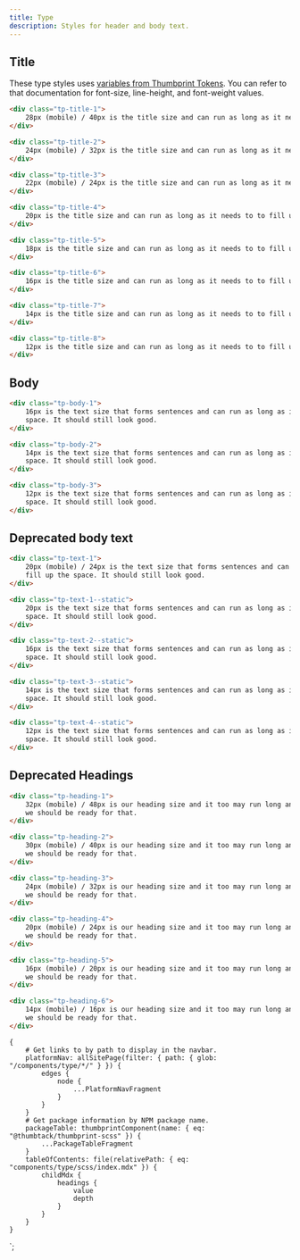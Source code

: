 ```yaml
---
title: Type
description: Styles for header and body text.
---
```



<ComponentHeader data={props.data} />

## Title

These type styles uses [variables from Thumbprint Tokens](/tokens/#section-type). You can refer to that documentation for font-size, line-height, and font-weight values.

```html
<div class="tp-title-1">
    28px (mobile) / 40px is the title size and can run as long as it needs to to fill up the space.
</div>
```

```html
<div class="tp-title-2">
    24px (mobile) / 32px is the title size and can run as long as it needs to to fill up the space.
</div>
```

```html
<div class="tp-title-3">
    22px (mobile) / 24px is the title size and can run as long as it needs to to fill up the space.
</div>
```

```html
<div class="tp-title-4">
    20px is the title size and can run as long as it needs to to fill up the space.
</div>
```

```html
<div class="tp-title-5">
    18px is the title size and can run as long as it needs to to fill up the space.
</div>
```

```html
<div class="tp-title-6">
    16px is the title size and can run as long as it needs to to fill up the space.
</div>
```

```html
<div class="tp-title-7">
    14px is the title size and can run as long as it needs to to fill up the space.
</div>
```

```html
<div class="tp-title-8">
    12px is the title size and can run as long as it needs to to fill up the space.
</div>
```

## Body

```html
<div class="tp-body-1">
    16px is the text size that forms sentences and can run as long as it needs to to fill up the
    space. It should still look good.
</div>
```

```html
<div class="tp-body-2">
    14px is the text size that forms sentences and can run as long as it needs to to fill up the
    space. It should still look good.
</div>
```

```html
<div class="tp-body-3">
    12px is the text size that forms sentences and can run as long as it needs to to fill up the
    space. It should still look good.
</div>
```

## Deprecated body text

```html
<div class="tp-text-1">
    20px (mobile) / 24px is the text size that forms sentences and can run as long as it needs to to
    fill up the space. It should still look good.
</div>
```

```html
<div class="tp-text-1--static">
    20px is the text size that forms sentences and can run as long as it needs to to fill up the
    space. It should still look good.
</div>
```

```html
<div class="tp-text-2--static">
    16px is the text size that forms sentences and can run as long as it needs to to fill up the
    space. It should still look good.
</div>
```

```html
<div class="tp-text-3--static">
    14px is the text size that forms sentences and can run as long as it needs to to fill up the
    space. It should still look good.
</div>
```

```html
<div class="tp-text-4--static">
    12px is the text size that forms sentences and can run as long as it needs to to fill up the
    space. It should still look good.
</div>
```

## Deprecated Headings

```html
<div class="tp-heading-1">
    32px (mobile) / 48px is our heading size and it too may run long and wrap to a second line but
    we should be ready for that.
</div>
```

```html
<div class="tp-heading-2">
    30px (mobile) / 40px is our heading size and it too may run long and wrap to a second line but
    we should be ready for that.
</div>
```

```html
<div class="tp-heading-3">
    24px (mobile) / 32px is our heading size and it too may run long and wrap to a second line but
    we should be ready for that.
</div>
```

```html
<div class="tp-heading-4">
    20px (mobile) / 24px is our heading size and it too may run long and wrap to a second line but
    we should be ready for that.
</div>
```

```html
<div class="tp-heading-5">
    16px (mobile) / 20px is our heading size and it too may run long and wrap to a second line but
    we should be ready for that.
</div>
```

```html
<div class="tp-heading-6">
    14px (mobile) / 16px is our heading size and it too may run long and wrap to a second line but
    we should be ready for that.
</div>
```

<ComponentFooter data={props.data} />

    {
        # Get links to by path to display in the navbar.
        platformNav: allSitePage(filter: { path: { glob: "/components/type/*/" } }) {
            edges {
                node {
                    ...PlatformNavFragment
                }
            }
        }
        # Get package information by NPM package name.
        packageTable: thumbprintComponent(name: { eq: "@thumbtack/thumbprint-scss" }) {
            ...PackageTableFragment
        }
        tableOfContents: file(relativePath: { eq: "components/type/scss/index.mdx" }) {
            childMdx {
                headings {
                    value
                    depth
                }
            }
        }
    }
`;

